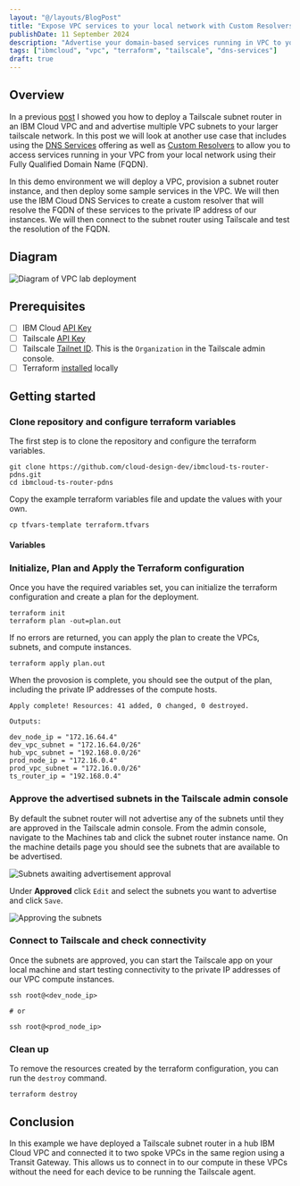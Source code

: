 ```yaml
---
layout: "@/layouts/BlogPost"
title: "Expose VPC services to your local network with Custom Resolvers and Tailscale"
publishDate: 11 September 2024
description: "Advertise your domain-based services running in VPC to your work, home, or lab environment."
tags: ["ibmcloud", "vpc", "terraform", "tailscale", "dns-services"]
draft: true
---
```



## Overview

In a previous [post]() I showed you how to deploy a Tailscale subnet router in an IBM Cloud VPC and and advertise multiple VPC subnets to your larger tailscale network. In this post we will look at another use case that includes using the [DNS Services](https://cloud.ibm.com/docs/dns-svcs?topic=dns-svcs-about-dns-services) offering as well as [Custom Resolvers](https://cloud.ibm.com/docs/dns-svcs?topic=dns-svcs-custom-resolver) to allow you to access services running in your VPC from your local network using their Fully Qualified Domain Name (FQDN).

In this demo environment we will deploy a VPC, provision a subnet router instance, and then deploy some sample services in the VPC. We will then use the IBM Cloud DNS Services to create a custom resolver that will resolve the FQDN of these services to the private IP address of our instances. We will then connect to the subnet router using Tailscale and test the resolution of the FQDN.

## Diagram

![Diagram of VPC lab deployment](https://images.gh40-dev.systems/tailscale-pdns-vpc.png)

## Prerequisites

- [ ] IBM Cloud [API Key](https://cloud.ibm.com/docs/account?topic=account-userapikey&interface=ui#create_user_key)
- [ ] Tailscale [API Key](https://login.tailscale.com/admin/settings/keys)
- [ ] Tailscale [Tailnet ID](https://login.tailscale.com/admin/settings/general). This is the `Organization` in the Tailscale admin console.
- [ ] Terraform [installed](https://developer.hashicorp.com/terraform/install) locally

## Getting started

### Clone repository and configure terraform variables

The first step is to clone the repository and configure the terraform variables.

```shell
git clone https://github.com/cloud-design-dev/ibmcloud-ts-router-pdns.git
cd ibmcloud-ts-router-pdns
```

Copy the example terraform variables file and update the values with your own.

```shell
cp tfvars-template terraform.tfvars
```

#### Variables 


### Initialize, Plan and Apply the Terraform configuration

Once you have the required variables set, you can initialize the terraform configuration and create a plan for the deployment.

```shell
terraform init
terraform plan -out=plan.out
```

If no errors are returned, you can apply the plan to create the VPCs, subnets, and compute instances.

```shell
terraform apply plan.out
```

When the provosion is complete, you should see the output of the plan, including the private IP addresses of the compute hosts.

```shell
Apply complete! Resources: 41 added, 0 changed, 0 destroyed.

Outputs:

dev_node_ip = "172.16.64.4"
dev_vpc_subnet = "172.16.64.0/26"
hub_vpc_subnet = "192.168.0.0/26"
prod_node_ip = "172.16.0.4"
prod_vpc_subnet = "172.16.0.0/26"
ts_router_ip = "192.168.0.4"
```

### Approve the advertised subnets in the Tailscale admin console

By default the subnet router will not advertise any of the subnets until they are approved in the Tailscale admin console. From the admin console, navigate to the Machines tab and click the subnet router instance name. On the machine details page you should see the subnets that are available to be advertised.

![Subnets awaiting advertisement approval](https://images.gh40-dev.systems/awaiting-approval-subnets.png)

Under **Approved** click `Edit` and select the subnets you want to advertise and click `Save`.

![Approving the subnets](https://images.gh40-dev.systems/subnet-approve.png)

### Connect to Tailscale and check connectivity

Once the subnets are approved, you can start the Tailscale app on your local machine and start testing connectivity to the private IP addresses of our VPC compute instances.

```shell
ssh root@<dev_node_ip>

# or

ssh root@<prod_node_ip>
```

### Clean up

To remove the resources created by the terraform configuration, you can run the `destroy` command.

```shell
terraform destroy
```

## Conclusion

In this example we have deployed a Tailscale subnet router in a hub IBM Cloud VPC and connected it to two spoke VPCs in the same region using a Transit Gateway. This allows us to connect in to our compute in these VPCs without the need for each device to be running the Tailscale agent.



